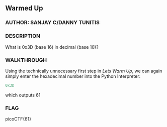 ## Warmed Up

### AUTHOR: SANJAY C/DANNY TUNITIS
### DESCRIPTION
What is 0x3D (base 16) in decimal (base 10)?

### WALKTHROUGH
Using the technically unnecessary first step in *Lets Warm Up*, we can again simply enter the hexadecimal number into the Python Interpreter:
```python
0x3D
```
which outputs 61

### FLAG
picoCTF{61}